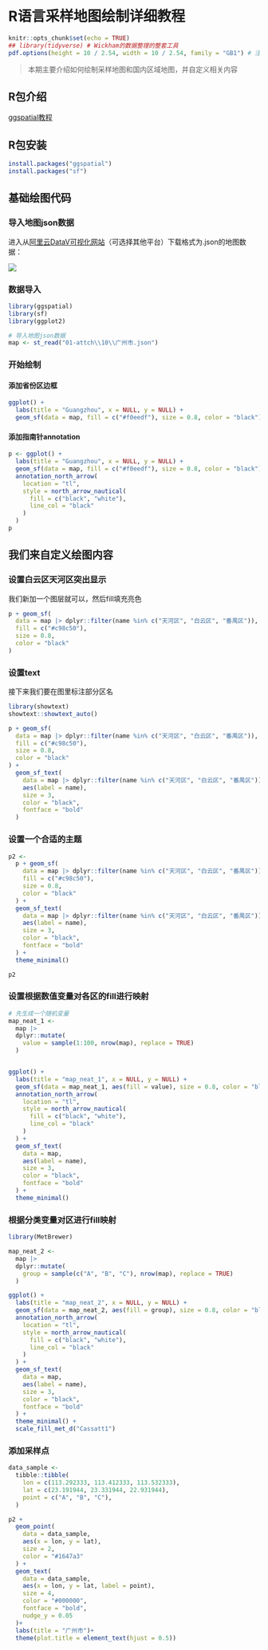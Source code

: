 # R语言采样地图绘制详细教程

```r
knitr::opts_chunk$set(echo = TRUE)
## library(tidyverse) # Wickham的数据整理的整套工具
pdf.options(height = 10 / 2.54, width = 10 / 2.54, family = "GB1") # 注意：此设置要放在最后
```

> 本期主要介绍如何绘制采样地图和国内区域地图，并自定义相关内容

## R包介绍

[ggspatial教程](https://cran.r-project.org/web/packages/ggspatial/index.html)

## R包安装

```r
install.packages("ggspatial")
install.packages("sf")
```

## 基础绘图代码

### 导入地图json数据

进入从[阿里云DataV可视化网站](http://datav.aliyun.com/portal/school/atlas/area_selector)（可选择其他平台）下载格式为.json的地图数据：

![](https://pic-go-42.oss-cn-guangzhou.aliyuncs.com/img/202410270835984.webp)

### 数据导入

```r
library(ggspatial)
library(sf)
library(ggplot2)

# 导入地图json数据
map <- st_read("01-attch\\10\\广州市.json")
```

### 开始绘制

#### 添加省份区边框
```r
ggplot() +
  labs(title = "Guangzhou", x = NULL, y = NULL) +
  geom_sf(data = map, fill = c("#f0eedf"), size = 0.8, color = "black")
```

#### 添加指南针annotation

```r
p <- ggplot() +
  labs(title = "Guangzhou", x = NULL, y = NULL) +
  geom_sf(data = map, fill = c("#f0eedf"), size = 0.8, color = "black") + # 设置比例尺
  annotation_north_arrow(
    location = "tl",
    style = north_arrow_nautical(
      fill = c("black", "white"),
      line_col = "black"
    )
  )
p

```

## 我们来自定义绘图内容

### 设置白云区天河区突出显示

我们新加一个图层就可以，然后fill填充亮色

```r
p + geom_sf(
  data = map |> dplyr::filter(name %in% c("天河区", "白云区", "番禺区")),
  fill = c("#c98c50"),
  size = 0.8,
  color = "black"
)
```

### 设置text

接下来我们要在图里标注部分区名

```r
library(showtext)
showtext::showtext_auto()
```

```r
p + geom_sf(
  data = map |> dplyr::filter(name %in% c("天河区", "白云区", "番禺区")),
  fill = c("#c98c50"),
  size = 0.8,
  color = "black"
) +
  geom_sf_text(
    data = map |> dplyr::filter(name %in% c("天河区", "白云区", "番禺区")),
    aes(label = name),
    size = 3,
    color = "black",
    fontface = "bold"
  )
```

### 设置一个合适的主题


```r
p2 <-
  p + geom_sf(
    data = map |> dplyr::filter(name %in% c("天河区", "白云区", "番禺区")),
    fill = c("#c98c50"),
    size = 0.8,
    color = "black"
  ) +
  geom_sf_text(
    data = map |> dplyr::filter(name %in% c("天河区", "白云区", "番禺区")),
    aes(label = name),
    size = 3,
    color = "black",
    fontface = "bold"
  ) +
  theme_minimal()

p2
```

### 设置根据数值变量对各区的fill进行映射


```r
# 先生成一个随机变量
map_neat_1 <-
  map |>
  dplyr::mutate(
    value = sample(1:100, nrow(map), replace = TRUE)
  )


ggplot() +
  labs(title = "map_neat_1", x = NULL, y = NULL) +
  geom_sf(data = map_neat_1, aes(fill = value), size = 0.8, color = "black") + # 设置比例尺
  annotation_north_arrow(
    location = "tl",
    style = north_arrow_nautical(
      fill = c("black", "white"),
      line_col = "black"
    )
  ) +
  geom_sf_text(
    data = map,
    aes(label = name),
    size = 3,
    color = "black",
    fontface = "bold"
  ) +
  theme_minimal()
```

### 根据分类变量对区进行fill映射


```r
library(MetBrewer)

map_neat_2 <-
  map |>
  dplyr::mutate(
    group = sample(c("A", "B", "C"), nrow(map), replace = TRUE)
  )

ggplot() +
  labs(title = "map_neat_2", x = NULL, y = NULL) +
  geom_sf(data = map_neat_2, aes(fill = group), size = 0.8, color = "black") + # 设置比例尺
  annotation_north_arrow(
    location = "tl",
    style = north_arrow_nautical(
      fill = c("black", "white"),
      line_col = "black"
    )
  ) +
  geom_sf_text(
    data = map,
    aes(label = name),
    size = 3,
    color = "black",
    fontface = "bold"
  ) +
  theme_minimal() +
  scale_fill_met_d("Cassatt1")

```

### 添加采样点

```r

data_sample <-
  tibble::tibble(
    lon = c(113.292333, 113.412333, 113.532333),
    lat = c(23.191944, 23.331944, 22.931944),
    point = c("A", "B", "C"),
  )

p2 +
  geom_point(
    data = data_sample,
    aes(x = lon, y = lat),
    size = 2,
    color = "#1647a3"
  ) +
  geom_text(
    data = data_sample,
    aes(x = lon, y = lat, label = point),
    size = 4,
    color = "#000000",
    fontface = "bold",
    nudge_y = 0.05
  )+
  labs(title = "广州市")+
  theme(plot.title = element_text(hjust = 0.5))
```

